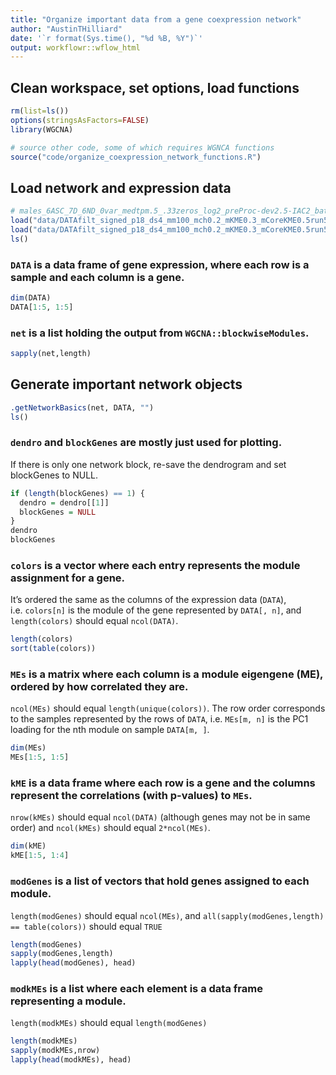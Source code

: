 ```yaml
---
title: "Organize important data from a gene coexpression network"
author: "AustinTHilliard"
date: '`r format(Sys.time(), "%d %B, %Y")`'
output: workflowr::wflow_html
---
```

  
## Clean workspace, set options, load functions
```r
rm(list=ls())
options(stringsAsFactors=FALSE)
library(WGCNA)

# source other code, some of which requires WGNCA functions
source("code/organize_coexpression_network_functions.R")
```
<!--#### Some functions in [.R](https://github.com/AustinTHilliard/networks/blob/master/code/.R) are from the [WGNCA library (version 1.63)](https://cran.r-project.org/web/packages/WGCNA/index.html). I included them here rather than require you to install WGCNA-->

## Load network and expression data
```r
# males_6ASC_7D_6ND_0var_medtpm.5_.33zeros_log2_preProc-dev2.5-IAC2_batch-lib-tank-seqdate_replace-negs/
load("data/DATAfilt_signed_p18_ds4_mm100_mch0.2_mKME0.3_mCoreKME0.5run57DATA.RData")
load("data/DATAfilt_signed_p18_ds4_mm100_mch0.2_mKME0.3_mCoreKME0.5run57NET.RData")
ls()
```

### `DATA` is a data frame of gene expression, where each row is a sample and each column is a gene.
```r
dim(DATA)
DATA[1:5, 1:5]
```

### `net` is a list holding the output from `WGCNA::blockwiseModules`.
```r
sapply(net,length)
```

## Generate important network objects
<!--### `.getNetworkBasics()` will save network objects into the workspace (`dendro`, `blockGenes`, `colors`, `MEs`), compute kME for every gene-ME pair (`kME`), create a list of vectors holding genes assigned to each module (`modGenes`), and create a list of data frames holding kME and p.kME for genes in each module (`modkMEs`)-->
```r
.getNetworkBasics(net, DATA, "")
ls()
```

### `dendro` and `blockGenes` are mostly just used for plotting. 
If there is only one network block, re-save the dendrogram and set blockGenes to NULL.
```r
if (length(blockGenes) == 1) {
  dendro = dendro[[1]]
  blockGenes = NULL
} 
dendro
blockGenes
```

### `colors` is a vector where each entry represents the module assignment for a gene.
It's ordered the same as the columns of the expression data (`DATA`), i.e. `colors[n]` is the module of the gene represented by `DATA[, n]`, and `length(colors)` should equal `ncol(DATA)`.
```r
length(colors)
sort(table(colors))
```

### `MEs` is a matrix where each column is a module eigengene (ME), ordered by how correlated they are.
`ncol(MEs)` should equal `length(unique(colors))`. The row order corresponds to the samples represented by the rows of `DATA`, i.e. `MEs[m, n]` is the PC1 loading for the nth module on sample `DATA[m, ]`.
```r
dim(MEs)
MEs[1:5, 1:5]
```

### `kME` is a data frame where each row is a gene and the columns represent the correlations (with p-values) to `MEs`. 
`nrow(kMEs)` should equal `ncol(DATA)` (although genes may not be in same order) and `ncol(kMEs)` should equal `2*ncol(MEs)`.
``` r
dim(kME)
kME[1:5, 1:4]
```

### `modGenes` is a list of vectors that hold genes assigned to each module.
`length(modGenes)` should equal `ncol(MEs)`, and `all(sapply(modGenes,length) == table(colors))` should equal `TRUE`
```r
length(modGenes)
sapply(modGenes,length)
lapply(head(modGenes), head)
```

### `modkMEs` is a list where each element is a data frame representing a module. 
`length(modkMEs)` should equal `length(modGenes)`
```r
length(modkMEs)
sapply(modkMEs,nrow)
lapply(head(modkMEs), head)
```